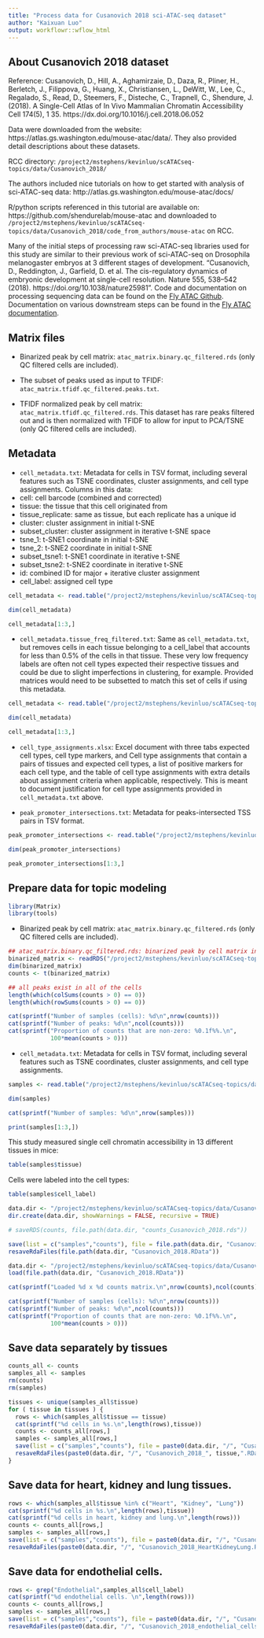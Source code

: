 ```yaml
---
title: "Process data for Cusanovich 2018 sci-ATAC-seq dataset"
author: "Kaixuan Luo"
output: workflowr::wflow_html
---
```


## About Cusanovich 2018 dataset

Reference: Cusanovich, D., Hill, A., Aghamirzaie, D., Daza, R., Pliner, H., Berletch, J., Filippova, G., Huang, X., Christiansen, L., DeWitt, W., Lee, C., Regalado, S., Read, D., Steemers, F., Disteche, C., Trapnell, C., Shendure, J. (2018). A Single-Cell Atlas of In Vivo Mammalian Chromatin Accessibility Cell 174(5), 1 35. https://dx.doi.org/10.1016/j.cell.2018.06.052

Data were downloaded from the website: https://atlas.gs.washington.edu/mouse-atac/data/. They also provided detail descriptions about these datasets.

RCC directory: `/project2/mstephens/kevinluo/scATACseq-topics/data/Cusanovich_2018/`

The authors included nice tutorials on how to get started with analysis of sci-ATAC-seq data: http://atlas.gs.washington.edu/mouse-atac/docs/

R/python scripts referenced in this tutorial are available on: https://github.com/shendurelab/mouse-atac and downloaded to `/project2/mstephens/kevinluo/scATACseq-topics/data/Cusanovich_2018/code_from_authors/mouse-atac` on RCC. 

Many of the initial steps of processing raw sci-ATAC-seq libraries used for this study are similar to their previous work of sci-ATAC-seq on Drosophila melanogaster embryos at 3 different stages of development. "Cusanovich, D., Reddington, J., Garfield, D. et al. The cis-regulatory dynamics of embryonic development at single-cell resolution. Nature 555, 538–542 (2018). https://doi.org/10.1038/nature25981". Code and documentation on processing sequencing data can be found on the [Fly ATAC Github](https://github.com/shendurelab/fly-atac). Documentation on various downstream steps can be found in the [Fly ATAC documentation](http://atlas.gs.washington.edu/fly-atac/).

## Matrix files

* Binarized peak by cell matrix: `atac_matrix.binary.qc_filtered.rds` (only QC filtered cells are included).

* The subset of peaks used as input to TFIDF: `atac_matrix.tfidf.qc_filtered.peaks.txt`.

* TFIDF normalized peak by cell matrix: `atac_matrix.tfidf.qc_filtered.rds`. This dataset has rare peaks filtered out and is then normalized with TFIDF to allow for input to PCA/TSNE (only QC filtered cells are included).

## Metadata
+ `cell_metadata.txt`: Metadata for cells in TSV format, including several features such as TSNE coordinates, cluster assignments, and cell type assignments. Columns in this data: 
- cell: cell barcode (combined and corrected)
- tissue: the tissue that this cell originated from
- tissue_replicate: same as tissue, but each replicate has a unique id
- cluster: cluster assignment in initial t-SNE
- subset_cluster: cluster assignment in iterative t-SNE space
- tsne_1: t-SNE1 coordinate in initial t-SNE
- tsne_2: t-SNE2 coordinate in initial t-SNE
- subset_tsne1: t-SNE1 coordinate in iterative t-SNE
- subset_tsne2: t-SNE2 coordinate in iterative t-SNE
- id: combined ID for major + iterative cluster assignment
- cell_label: assigned cell type

```r
cell_metadata <- read.table("/project2/mstephens/kevinluo/scATACseq-topics/data/Cusanovich_2018/metadata/cell_metadata.txt", header = TRUE, stringsAsFactors = TRUE, sep = "\t")

dim(cell_metadata)

cell_metadata[1:3,]
```

+ `cell_metadata.tissue_freq_filtered.txt`: Same as `cell_metadata.txt`, but removes cells in each tissue belonging to a cell_label that accounts for less than 0.5% of the cells in that tissue. These very low frequency labels are often not cell types expected their respective tissues and could be due to slight imperfections in clustering, for example. Provided matrices would need to be subsetted to match this set of cells if using this metadata.

```r
cell_metadata <- read.table("/project2/mstephens/kevinluo/scATACseq-topics/data/Cusanovich_2018/metadata/cell_metadata.tissue_freq_filtered.txt", header = TRUE, stringsAsFactors = TRUE, sep = "\t")

dim(cell_metadata)

cell_metadata[1:3,]
```

+ `cell_type_assignments.xlsx`: Excel document with three tabs expected cell types, cell type markers, and Cell type assignments that contain a pairs of tissues and expected cell types, a list of positive markers for each cell type, and the table of cell type assignments with extra details about assignment criteria when applicable, respectively. This is meant to document justification for cell type assignments provided in `cell_metadata.txt` above.

+ `peak_promoter_intersections.txt`: Metadata for peaks-intersected TSS pairs in TSV format.

```r
peak_promoter_intersections <- read.table("/project2/mstephens/kevinluo/scATACseq-topics/data/Cusanovich_2018/metadata/peak_promoter_intersections.txt", header = TRUE, stringsAsFactors = TRUE, sep = "\t")

dim(peak_promoter_intersections)

peak_promoter_intersections[1:3,]
```


## Prepare data for topic modeling
```r
library(Matrix)
library(tools)
```

* Binarized peak by cell matrix: `atac_matrix.binary.qc_filtered.rds` (only QC filtered cells are included).
```r

## atac_matrix.binary.qc_filtered.rds: binarized peak by cell matrix in RDS format.
binarized_matrix <- readRDS("/project2/mstephens/kevinluo/scATACseq-topics/data/Cusanovich_2018/ATAC_matrices/atac_matrix.binary.qc_filtered.rds")
dim(binarized_matrix)
counts <- t(binarized_matrix)

## all peaks exist in all of the cells
length(which(colSums(counts > 0) == 0))
length(which(rowSums(counts > 0) == 0))

cat(sprintf("Number of samples (cells): %d\n",nrow(counts)))
cat(sprintf("Number of peaks: %d\n",ncol(counts)))
cat(sprintf("Proportion of counts that are non-zero: %0.1f%%.\n",
            100*mean(counts > 0)))

```

* `cell_metadata.txt`: Metadata for cells in TSV format, including several features such as TSNE coordinates, cluster assignments, and cell type assignments. 
```r
samples <- read.table("/project2/mstephens/kevinluo/scATACseq-topics/data/Cusanovich_2018/metadata/cell_metadata.txt", header = TRUE, stringsAsFactors = FALSE, sep = "\t")

dim(samples)

cat(sprintf("Number of samples: %d\n",nrow(samples)))

print(samples[1:3,])

```

This study measured single cell chromatin accessibility in 13 different tissues in mice:
```r
table(samples$tissue)
```

Cells were labeled into the cell types:
```r
table(samples$cell_label)
```

```r
data.dir <- "/project2/mstephens/kevinluo/scATACseq-topics/data/Cusanovich_2018/processed_data/"
dir.create(data.dir, showWarnings = FALSE, recursive = TRUE)

# saveRDS(counts, file.path(data.dir, "counts_Cusanovich_2018.rds"))

save(list = c("samples","counts"), file = file.path(data.dir, "Cusanovich_2018.RData"))
resaveRdaFiles(file.path(data.dir, "Cusanovich_2018.RData"))
```


```r
data.dir <- "/project2/mstephens/kevinluo/scATACseq-topics/data/Cusanovich_2018/processed_data/"
load(file.path(data.dir, "Cusanovich_2018.RData"))

cat(sprintf("Loaded %d x %d counts matrix.\n",nrow(counts),ncol(counts)))

cat(sprintf("Number of samples (cells): %d\n",nrow(counts)))
cat(sprintf("Number of peaks: %d\n",ncol(counts)))
cat(sprintf("Proportion of counts that are non-zero: %0.1f%%.\n",
            100*mean(counts > 0)))

```

## Save data separately by tissues

```r
counts_all <- counts
samples_all <- samples
rm(counts)
rm(samples)

tissues <- unique(samples_all$tissue)
for ( tissue in tissues ) {
  rows <- which(samples_all$tissue == tissue)
  cat(sprintf("%d cells in %s.\n",length(rows),tissue))
  counts <- counts_all[rows,]
  samples <- samples_all[rows,]
  save(list = c("samples","counts"), file = paste0(data.dir, "/", "Cusanovich_2018_", tissue,".RData"))
  resaveRdaFiles(paste0(data.dir, "/", "Cusanovich_2018_", tissue,".RData"))
}

```

## Save data for heart, kidney and lung tissues.
```r
rows <- which(samples_all$tissue %in% c("Heart", "Kidney", "Lung"))
cat(sprintf("%d cells in %s.\n",length(rows),tissue))
cat(sprintf("%d cells in heart, kidney and lung.\n",length(rows)))
counts <- counts_all[rows,]
samples <- samples_all[rows,]
save(list = c("samples","counts"), file = paste0(data.dir, "/", "Cusanovich_2018_HeartKidneyLung.RData"))
resaveRdaFiles(paste0(data.dir, "/", "Cusanovich_2018_HeartKidneyLung.RData")))

```

## Save data for endothelial cells.
```r
rows <- grep("Endothelial",samples_all$cell_label)
cat(sprintf("%d endothelial cells. \n",length(rows)))
counts <- counts_all[rows,]
samples <- samples_all[rows,]
save(list = c("samples","counts"), file = paste0(data.dir, "/", "Cusanovich_2018_endothelial_cells.RData"))
resaveRdaFiles(paste0(data.dir, "/", "Cusanovich_2018_endothelial_cells.RData"))

```

